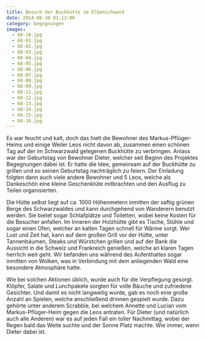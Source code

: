 ```yaml
---
title: Besuch der Buckhütte im Elbenschwand
date: 2014-06-30 01:13:00
category: begegnungen
images:
  - 68-10.jpg
  - 68-01.jpg
  - 68-02.jpg
  - 68-03.jpg
  - 68-04.jpg
  - 68-05.jpg
  - 68-06.jpg
  - 68-07.jpg
  - 68-08.jpg
  - 68-09.jpg
  - 68-11.jpg
  - 68-12.jpg
  - 68-13.jpg
  - 68-14.jpg
  - 68-15.jpg
  - 68-16.jpg
---
```


Es war feucht und kalt, doch das hielt die Bewohner des Markus-Pflüger-Heims und einige Weiler Leos nicht davon ab, zusammen einen schönen Tag auf der im Schwarzwald gelegenen Buckhütte zu verbringen. Anlass war der Geburtstag von Bewohner Dieter, welcher seit Beginn des Projektes Begegnungen dabei ist. Er hatte die Idee, gemeinsam auf der Buckhütte zu grillen und so seinen Geburtstag nachträglich zu feiern. Der Einladung folgten dann auch viele andere Bewohner und 5 Leos, welche als Dankeschön eine kleine Geschenktüte mitbrachten und den Ausflug zu Teilen organisierten.

Die Hütte selbst liegt auf ca. 1000 Höhenmetern inmitten der saftig grünen Berge des Schwarzwaldes und kann durchgehend von Wanderern benutzt werden. Sie bietet sogar Schlafplätze und Toiletten, wobei keine Kosten für die Besucher anfallen. Im Inneren der Holzhütte gibt es Tische, Stühle und sogar einen Ofen, welcher an kalten Tagen schnell für Wärme sorgt. Wer Lust und Zeit hat, kann auf dem großen Grill vor der Hütte, unter Tannenbäumen, Steaks und Würstchen grillen und auf der Bank die Aussicht in die Schweiz und Frankreich genießen, welche an klaren Tagen herrlich weit geht. Wir befanden uns während des Aufenthaltes sogar inmitten von Wolken, was in Verbindung mit dem anliegenden Wald eine besondere Atmosphäre hatte.

Wie bei solchen Aktionen üblich, wurde auch für die Verpflegung gesorgt. Klöpfer, Salate und Lunchpakete sorgten für volle Bäuche und zufriedene Gesichter. Und damit es nicht langweilig wurde, gab es noch eine große Anzahl an Spielen, welche anschließend drinnen gespielt wurde. Dazu gehörte unter anderem Scrabble, bei welchem Annette und Lucian vom Markus-Pflüger-Heim gegen die Leos antraten. Für Dieter (und natürlich auch alle Anderen) war es auf jeden Fall ein toller Nachmittag, wobei der Regen bald das Weite suchte und der Sonne Platz machte. Wie immer, wenn Dieter dabei ist.
